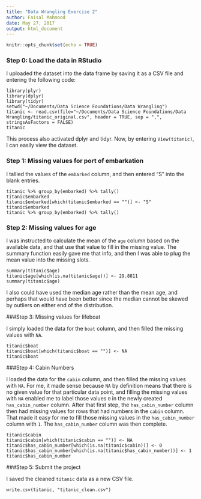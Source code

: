 ```yaml
---
title: "Data Wrangling Exercise 2"
author: Faisal Mahmood
date: May 27, 2017
output: html_document
---
```


```r
knitr::opts_chunk$set(echo = TRUE)
```

### Step 0: Load the data in RStudio

I uploaded the dataset into the data frame by saving it as a CSV file and entering the following code:
```
library(plyr)
library(dplyr)
library(tidyr)
setwd("~/Documents/Data Science Foundations/Data Wrangling")
titanic <- read.csv(file="~/Documents/Data Science Foundations/Data Wrangling/titanic_original.csv", header = TRUE, sep = ",", stringsAsFactors = FALSE)
titanic
```
This process also activated dplyr and tidyr. Now, by entering ```View(titanic)```, I can easily view the dataset.

### Step 1: Missing values for port of embarkation

I tallied the values of the ```embarked``` column, and then entered "S" into the blank entries. 
```
titanic %>% group_by(embarked) %>% tally()
titanic$embarked
titanic$embarked[which(titanic$embarked == "")] <- "S" 
titanic$embarked
titanic %>% group_by(embarked) %>% tally()
```

### Step 2: Missing values for age

I was instructed to calculate the mean of the ```age``` column based on the available data, and that use that value to fill in the missing value. The summary function easily gave me that info, and then I was able to plug the mean value into the missing slots.

```
summary(titanic$age)
titanic$age[which(is.na(titanic$age))] <- 29.8811
summary(titanic$age)
```

I also could have used the median age rather than the mean age, and perhaps that would have been better since the median cannot be skewed by outliers on either end of the distribution.

###Step 3: Missing values for lifeboat

I simply loaded the data for the ```boat``` column, and then filled the missing values with ```NA```.

```
titanic$boat
titanic$boat[which(titanic$boat == "")] <- NA
titanic$boat
```

###Step 4: Cabin Numbers

I loaded the data for the ```cabin``` column, and then filled the missing values with ```NA```. For me, it made sense because ```NA``` by definition means that there is no given value for that particular data point, and filling the missing values with ```NA``` enabled me to label those values ```0``` in the newly created ```has_cabin_number``` column. After that first step, the ```has_cabin_number``` column then had missing values for rows that had numbers in the ```cabin``` column. That made it easy for me to fill those missing values in the ```has_cabin_number``` column with ```1```. The ```has_cabin_number``` column was then complete.

```
titanic$cabin
titanic$cabin[which(titanic$cabin == "")] <- NA
titanic$has_cabin_number[which(is.na(titanic$cabin))] <- 0
titanic$has_cabin_number[which(is.na(titanic$has_cabin_number))] <- 1
titanic$has_cabin_number
```

###Step 5: Submit the project

I saved the cleaned ```titanic``` data as a new CSV file.

```
write.csv(titanic, "titanic_clean.csv")
```
